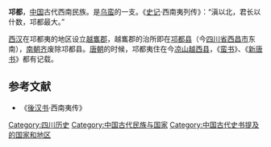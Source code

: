 '''邛都'''，[[中国|中国]]古代西南民族。是[[乌蛮|乌蛮]]的一支{{fact}}。《[[史记|史记]]·西南夷列传》：“滇以北，君长以什数，邛都最大。”

[[西汉|西汉]]在邛都夷的地区设立[[越巂郡|越巂郡]]，越巂郡的治所即在[[邛都县|邛都县]]（今[[四川省|四川省]][[西昌市|西昌市]]东南），[[南朝齐|南朝齐]]废除邛都县。[[唐朝|唐朝]]的时候，邛都夷住在今[[凉山|凉山]][[越西县|越西县]]，《[[蛮书|蛮书]]》、《[[新唐书|新唐书]]》都有记载。

==参考文献==
*《[[後汉书|後汉书]]·西南夷传》

[[Category:四川历史|Category:四川历史]]
[[Category:中国古代民族与国家|Category:中国古代民族与国家]]
[[Category:中国古代史书提及的国家和地区|Category:中国古代史书提及的国家和地区]]